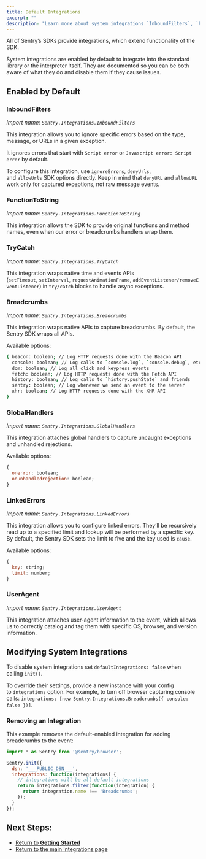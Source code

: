 ```yaml
---
title: Default Integrations
excerpt: ""
description: "Learn more about system integrations `InboundFilters`, `FunctionToString`, `Breadcrumbs`, `GlobalHandlers`, `LinkedErrors`, `UserAgent` that are enabled by default to integrate into the standard library or the interpreter itself."
---
```


All of Sentry’s SDKs provide integrations, which extend functionality of the SDK.

System integrations are enabled by default to integrate into the standard library or the interpreter itself. They are documented so you can be both aware of what they do and disable them if they cause issues.

## Enabled by Default

### InboundFilters

_Import name: `Sentry.Integrations.InboundFilters`_

This integration allows you to ignore specific errors based on the type,
message, or URLs in a given exception.

It ignores errors that start with `Script error` or `Javascript error: Script error` by default.

To configure this integration, use `ignoreErrors`, `denyUrls`,
and `allowUrls` SDK options directly. Keep in mind that `denyURL` and `allowURL`
work only for captured exceptions, not raw message events.

### FunctionToString

_Import name: `Sentry.Integrations.FunctionToString`_

This integration allows the SDK to provide original functions and method names, even when our error or breadcrumbs handlers wrap them.

### TryCatch

_Import name: `Sentry.Integrations.TryCatch`_

This integration wraps native time and events APIs (`setTimeout`, `setInterval`, `requestAnimationFrame`, `addEventListener/removeEventListener`) in `try/catch` blocks to handle async exceptions.

### Breadcrumbs

_Import name: `Sentry.Integrations.Breadcrumbs`_

This integration wraps native APIs to capture breadcrumbs. By default, the Sentry SDK wraps all APIs.

Available options:

```bash
{ beacon: boolean; // Log HTTP requests done with the Beacon API
  console: boolean; // Log calls to `console.log`, `console.debug`, etc
  dom: boolean; // Log all click and keypress events
  fetch: boolean; // Log HTTP requests done with the Fetch API
  history: boolean; // Log calls to `history.pushState` and friends
  sentry: boolean; // Log whenever we send an event to the server
  xhr: boolean; // Log HTTP requests done with the XHR API
}
```

### GlobalHandlers

_Import name: `Sentry.Integrations.GlobalHandlers`_

This integration attaches global handlers to capture uncaught exceptions and unhandled rejections.

Available options:

```JavaScript
{
  onerror: boolean;
  onunhandledrejection: boolean;
}
```

### LinkedErrors

_Import name: `Sentry.Integrations.LinkedErrors`_

This integration allows you to configure linked errors. They’ll be recursively read up to a specified limit and lookup will be performed by a specific key. By default, the Sentry SDK sets the limit to five and the key used is `cause`.

Available options:

```JavaScript
{
  key: string;
  limit: number;
}
```

### UserAgent

_Import name: `Sentry.Integrations.UserAgent`_

This integration attaches user-agent information to the event, which allows us to correctly catalog and tag them with specific OS, browser, and version information.

## Modifying System Integrations

To disable system integrations set `defaultIntegrations: false` when calling `init()`.

To override their settings, provide a new instance with your config to `integrations` option. For example, to turn off browser capturing console calls: `integrations: [new Sentry.Integrations.Breadcrumbs({ console: false })]`.

### Removing an Integration

This example removes the default-enabled integration for adding breadcrumbs to the event:

```JavaScript
import * as Sentry from '@sentry/browser';

Sentry.init({
  dsn: '___PUBLIC_DSN___',
  integrations: function(integrations) {
    // integrations will be all default integrations
    return integrations.filter(function(integration) {
      return integration.name !== 'Breadcrumbs';
    });
  }
});
```

## Next Steps:

- [Return to **Getting Started**](../)
- [Return to the main integrations page](./)
